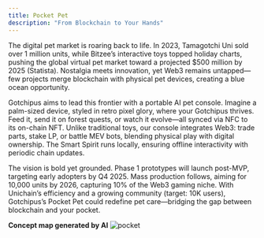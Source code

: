```yaml
---
title: Pocket Pet
description: "From Blockchain to Your Hands"
---
```



The digital pet market is roaring back to life. In 2023, Tamagotchi Uni sold over 1 million units, 
while Bitzee’s interactive toys topped holiday charts, 
pushing the global virtual pet market toward a projected $500 million by 2025 (Statista). 
Nostalgia meets innovation, yet Web3 remains untapped—few projects merge blockchain with physical pet devices, creating a blue ocean opportunity.


Gotchipus aims to lead this frontier with a portable AI pet console. 
Imagine a palm-sized device, styled in retro pixel glory, where your Gotchipus thrives. Feed it, send it on forest quests, 
or watch it evolve—all synced via NFC to its on-chain NFT. Unlike traditional toys, 
our console integrates Web3: trade parts, stake LP, or battle MEV bots, 
blending physical play with digital ownership. The Smart Spirit runs locally, 
ensuring offline interactivity with periodic chain updates.


The vision is bold yet grounded. Phase 1 prototypes will launch post-MVP, targeting early adopters by Q4 2025. 
Mass production follows, aiming for 10,000 units by 2026, capturing 10% of the Web3 gaming niche. With Unichain’s efficiency and a growing community (target: 10K users), 
Gotchipus’s Pocket Pet could redefine pet care—bridging the gap between blockchain and your pocket.

**Concept map generated by AI**
<img
    className="block dark:hidden"
    src="/images/pocket.png"
    alt="pocket"
/>